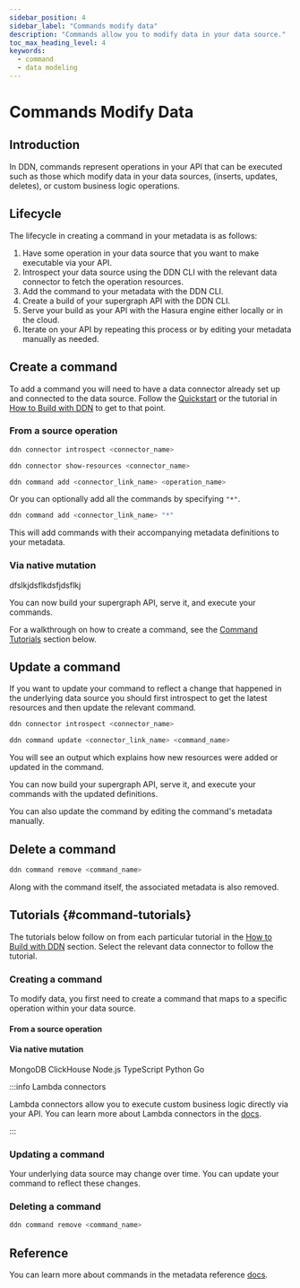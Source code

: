 ```yaml
---
sidebar_position: 4
sidebar_label: "Commands modify data"
description: "Commands allow you to modify data in your data source."
toc_max_heading_level: 4
keywords:
  - command
  - data modeling
---
```




# Commands Modify Data

## Introduction

In DDN, commands represent operations in your API that can be executed such as those which modify data in your data
sources, (inserts, updates, deletes), or custom business logic operations.

## Lifecycle

The lifecycle in creating a command in your metadata is as follows:

1. Have some operation in your data source that you want to make executable via your API.
2. Introspect your data source using the DDN CLI with the relevant data connector to fetch the operation resources.
3. Add the command to your metadata with the DDN CLI.
4. Create a build of your supergraph API with the DDN CLI.
5. Serve your build as your API with the Hasura engine either locally or in the cloud.
6. Iterate on your API by repeating this process or by editing your metadata manually as needed.

<Thumbnail src="/img/data-modeling/ddn-cli-process.png" alt="Data modeling lifecycle" />

## Create a command

To add a command you will need to have a data connector already set up and connected to the data source. Follow the
[Quickstart](/quickstart.mdx) or the tutorial in [How to Build with DDN](/how-to-build-with-ddn/overview.mdx) to get to
that point.

### From a source operation

```bash title="Introspect your data source:"
ddn connector introspect <connector_name>
```

```bash title="Show the resources discovered from your data source:"
ddn connector show-resources <connector_name>
```

```bash title="Add the command from the discovered resources to your metadata:"
ddn command add <connector_link_name> <operation_name>
```

Or you can optionally add all the commands by specifying `"*"`.

```bash title="Add all commands from your data source:"
ddn command add <connector_link_name> "*"
```

This will add commands with their accompanying metadata definitions to your metadata.

### Via native mutation

dfslkjdsflkdsfjdsflkj

You can now build your supergraph API, serve it, and execute your commands.

For a walkthrough on how to create a command, see the [Command Tutorials](#command-tutorials) section below.

## Update a command

If you want to update your command to reflect a change that happened in the underlying data source you should first
introspect to get the latest resources and then update the relevant command.

```bash title="Introspect your data source:"
ddn connector introspect <connector_name>
```

```bash title="Then, update your existing command:"
ddn command update <connector_link_name> <command_name>
```

You will see an output which explains how new resources were added or updated in the command.

You can now build your supergraph API, serve it, and execute your commands with the updated definitions.

You can also update the command by editing the command's metadata manually.

## Delete a command

```bash title="If you no longer need a command, you can delete it:"
ddn command remove <command_name>
```

Along with the command itself, the associated metadata is also removed.

## Tutorials {#command-tutorials}

The tutorials below follow on from each particular tutorial in the
[How to Build with DDN](/how-to-build-with-ddn/overview.mdx) section. Select the relevant data connector to follow the
tutorial.

### Creating a command

To modify data, you first need to create a command that maps to a specific operation within your data source.

#### From a source operation

<Tabs groupId="source-preference" className="api-tabs">
  <TabItem value="PostgreSQL" label="PostgreSQL">
    <CommandCreatePostgreSQL />
  </TabItem>
  <TabItem value="MongoDB" label="MongoDB">
    <CommandCreateMongoDB />
  </TabItem>
  <TabItem value="ClickHouse" label="ClickHouse">
    <CommandCreateClickHouse />
  </TabItem>
  <TabItem value="TypeScript" label="Node.js TypeScript">
    <CommandCreateLambdaTypescript />
  </TabItem>
  <TabItem value="Python" label="Python">
    <CommandCreateLambdaPython />
  </TabItem>
  <TabItem value="Go" label="Go">
    <CommandCreateLambdaGo />
  </TabItem>
</Tabs>

#### Via native mutation

<Tabs groupId="source-preference" className="api-tabs">
  <TabItem value="PostgreSQL" label="PostgreSQL">
    <CommandCreatePostgreSQLNativeMutation />
  </TabItem>
  <TabItem value="MongoDB" label="MongoDB">
    MongoDB
  </TabItem>
  <TabItem value="ClickHouse" label="ClickHouse">
    ClickHouse
  </TabItem>
  <TabItem value="TypeScript" label="Node.js TypeScript">
    Node.js TypeScript
  </TabItem>
  <TabItem value="Python" label="Python">
    Python
  </TabItem>
  <TabItem value="Go" label="Go">
    Go
  </TabItem>
</Tabs>


:::info Lambda connectors

Lambda connectors allow you to execute custom business logic directly via your API. You can learn more about Lambda
connectors in the [docs](/business-logic/overview.mdx).

:::

### Updating a command

Your underlying data source may change over time. You can update your command to reflect these changes.

<Tabs groupId="source-preference" className="api-tabs">
  <TabItem value="PostgreSQL" label="PostgreSQL">
    <CommandUpdatePostgreSQL />
  </TabItem>
  <TabItem value="MongoDB" label="MongoDB">
    <CommandUpdateMongoDB />
  </TabItem>
  <TabItem value="ClickHouse" label="ClickHouse">
    <CommandUpdateClickHouse />
  </TabItem>
  <TabItem value="TypeScript" label="Node.js TypeScript">
    <CommandUpdateLambdaTypescript />
  </TabItem>
  <TabItem value="Python" label="Python">
    <CommandUpdateLambdaPython />
  </TabItem>
  <TabItem value="Go" label="Go">
    <CommandUpdateLambdaGo />
  </TabItem>
</Tabs>

### Deleting a command

```bash title="If you no longer need a command, you can delete it with the CLI:"
ddn command remove <command_name>
```

## Reference

You can learn more about commands in the metadata reference [docs](/reference/metadata-reference/commands.mdx).

